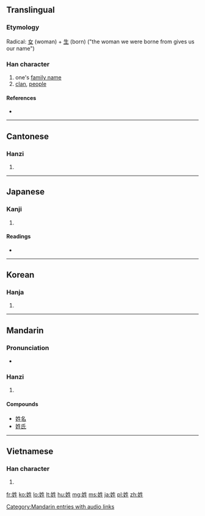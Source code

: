 ==Translingual==

===Etymology===
Radical: [[女]] (woman) + [[生]] (born) ("the woman we were borne from gives us our name")

===Han character===
{{Han char|rn=38|rad=女|as=05|sn=8|four=4541<sub>0</sub>|canj=女竹手一 (VHQM)|ids=⿰[[女]][[生]]}}

# one's [[family name]]
# [[clan]], [[people]]

====References====
* {{Han ref|kx=0259.050|dkj=06178|dj=0524.090|hdz=21037.120|uh=59D3|ud=22995|bh=A96D|bd=43373}}

----

==Cantonese==

===Hanzi===
{{yue-hanzi|jyut=|y=sing3}}

# {{defn|lang=yue|sort=女05}}

----

==Japanese==

===Kanji===
{{ja-kanji|grade=c|rs=女05}}

# {{defn|lang=ja|sort=女05}}

====Readings====
* {{ja-readings|on=[[せい]] (sei), [[しょう]] (shō)|kun=[[かばね]] (kabane)}}

----

==Korean==

===Hanja===
{{ko-hanja|hangeul=성|rv=seong|mr=sŏng}}

# {{defn|lang=ko|sort=女05}}

----

==Mandarin==

===Pronunciation===
* {{audio|zh-xìng.ogg|audio}}

===Hanzi===
{{cmn-hanzi|pin=[[xìng]] ([[xing4]])|wg=hsing<sup>4</sup>}}

# {{defn|lang=cmn|sort=女05}}

====Compounds====
* [[姓名]]
* [[姓氏]]

[[Category:Mandarin entries with audio links]]

----

==Vietnamese==

===Han character===
{{vi-hantu|[[tính]]|rs=女05}}

# {{defn|lang=vi|sort=女05}}

[[fr:姓]]
[[ko:姓]]
[[lo:姓]]
[[lt:姓]]
[[hu:姓]]
[[mg:姓]]
[[ms:姓]]
[[ja:姓]]
[[pl:姓]]
[[zh:姓]]